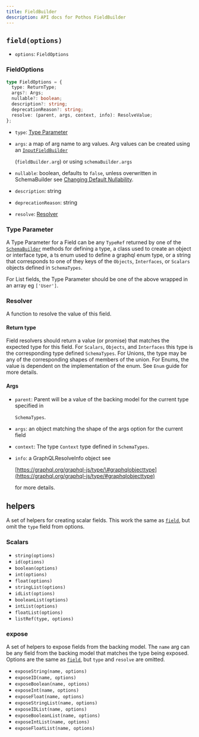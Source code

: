 ```yaml
---
title: FieldBuilder
description: API docs for Pothos FieldBuilder
---
```


## `field(options)`

- `options`: `FieldOptions`

### FieldOptions

```typescript
type FieldOptions = {
  type: ReturnType;
  args?: Args;
  nullable?: boolean;
  description?: string;
  deprecationReason?: string;
  resolve: (parent, args, context, info): ResolveValue;
};
```

- `type`: [Type Parameter](./field-builder#type-parameter)
- `args`: a map of arg name to arg values. Arg values can be created using an
  [`InputFieldBuilder`](./input-field-builder)

  \(`fieldBuilder.arg`\) or using `schemaBuilder.args`

- `nullable`: boolean, defaults to `false`, unless overwritten in SchemaBuilder see
  [Changing Default Nullability](../guide/changing-default-nullability).
- `description`: string
- `deprecationReason`: string
- `resolve`: [Resolver](./field-builder#resolver)

### Type Parameter

A Type Parameter for a Field can be any `TypeRef` returned by one of the
[`SchemaBuilder`](./schema-builder) methods for defining a type, a class used to create an object or
interface type, a ts enum used to define a graphql enum type, or a string that corresponds to one of
they keys of the `Objects`, `Interfaces`, or `Scalars` objects defined in `SchemaTypes`.

For List fields, the Type Parameter should be one of the above wrapped in an array eg `['User']`.

### Resolver

A function to resolve the value of this field.

#### Return type

Field resolvers should return a value \(or promise\) that matches the expected type for this field.
For `Scalars`, `Objects`, and `Interfaces` this type is the corresponding type defined
`SchemaTypes`. For Unions, the type may be any of the corresponding shapes of members of the union.
For Enums, the value is dependent on the implementation of the enum. See `Enum` guide for more
details.

#### Args

- `parent`: Parent will be a value of the backing model for the current type specified in

  `SchemaTypes`.

- `args`: an object matching the shape of the args option for the current field
- `context`: The type `Context` type defined in `SchemaTypes`.
- `info`: a GraphQLResolveInfo object see

  [https://graphql.org/graphql-js/type/\#graphqlobjecttype](https://graphql.org/graphql-js/type/#graphqlobjecttype)

  for more details.

## helpers

A set of helpers for creating scalar fields. This work the same as
[`field`](./field-builder#fieldoptions), but omit the `type` field from options.

### Scalars

- `string(options)`
- `id(options)`
- `boolean(options)`
- `int(options)`
- `float(options)`
- `stringList(options)`
- `idList(options)`
- `booleanList(options)`
- `intList(options)`
- `floatList(options)`
- `listRef(type, options)`

### expose

A set of helpers to expose fields from the backing model. The `name` arg can be any field from the
backing model that matches the type being exposed. Options are the same as
[`field`](./field-builder#fieldoptions), but `type` and `resolve` are omitted.

- `exposeString(name, options)`
- `exposeID(name, options)`
- `exposeBoolean(name, options)`
- `exposeInt(name, options)`
- `exposeFloat(name, options)`
- `exposeStringList(name, options)`
- `exposeIDList(name, options)`
- `exposeBooleanList(name, options)`
- `exposeIntList(name, options)`
- `exposeFloatList(name, options)`

